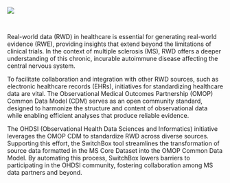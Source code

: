 
[![](img/SwitchBox.png)](https://github.com/UHasselt-BiomedicalDataSciences/switchbox/blob/main/img/SwitchBox.PNG)

<br>

Real-world data (RWD) in healthcare is essential for generating real-world evidence (RWE), providing insights that extend beyond the limitations of clinical trials. In the context of multiple sclerosis (MS), RWD offers a deeper understanding of this chronic, incurable autoimmune disease affecting the central nervous system.

To facilitate collaboration and integration with other RWD sources, such as electronic healthcare records (EHRs), initiatives for standardizing healthcare data are vital. The Observational Medical Outcomes Partnership (OMOP) Common Data Model (CDM) serves as an open community standard, designed to harmonize the structure and content of observational data while enabling efficient analyses that produce reliable evidence.

The OHDSI (Observational Health Data Sciences and Informatics) initiative leverages the OMOP CDM to standardize RWD across diverse sources. Supporting this effort, the SwitchBox tool streamlines the transformation of source data formatted in the MS Core Dataset into the OMOP Common Data Model. By automating this process, SwitchBox lowers barriers to participating in the OHDSI community, fostering collaboration among MS data partners and beyond.